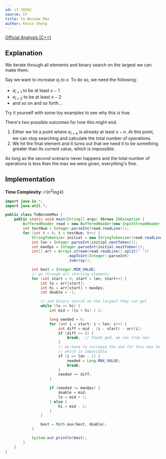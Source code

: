 ```yaml
---
id: cf-1856C
source: CF
title: To Become Max
author: Kevin Sheng
---
```


[Official Analysis (C++)](https://codeforces.com/blog/entry/119058)

## Explanation

We iterate through all elements and binary search on the largest we can make them.

Say we want to increase $a_i$ to $x$.
To do so, we need the following:
* $a_{i+1}$ to be at least $x-1$
* $a_{i+2}$ to be at least $x-2$
* and so on and so forth...

Try it yourself with some toy examples to see why this is true.

There's two possible outcomes for how this might end.
1. Either we hit a point where $a_{i+n}$ is already at least $x-n$.
   At this point, we can stop searching and calculate the total number of operations.
2. We hit the final element and it turns out that we need it to be something greater
   than its current value, which is impossible.

As long as the second scenario never happens and the total number of
operations is less than the max we were given, everything's fine.

## Implementation

**Time Complexity:** $\mathcal{O}(n^2 \log k)$

<LanguageSection>
<JavaSection>

```java
import java.io.*;
import java.util.*;

public class ToBecomeMax {
	public static void main(String[] args) throws IOException {
		BufferedReader read = new BufferedReader(new InputStreamReader(System.in));
		int testNum = Integer.parseInt(read.readLine());
		for (int t = 0; t < testNum; t++) {
			StringTokenizer initial = new StringTokenizer(read.readLine());
			int len = Integer.parseInt(initial.nextToken());
			int maxOps = Integer.parseInt(initial.nextToken());
			int[] arr = Arrays.stream(read.readLine().split(" "))
			                .mapToInt(Integer::parseInt)
			                .toArray();

			int best = Integer.MIN_VALUE;
			// go through all starting elements
			for (int start = 0; start < len; start++) {
				int lo = arr[start];
				int hi = arr[start] + maxOps;
				int doable = -1;

				// and binary search on the largest they can get
				while (lo <= hi) {
					int mid = (lo + hi) / 2;

					long needed = 0;
					for (int i = start; i < len; i++) {
						int diff = mid - (i - start) - arr[i];
						if (diff <= 0) {
							break;  // thank god, we can stop now
						}
						// we have to increase the end for this max to work
						// which is impossible
						if (i == len - 1) {
							needed = Long.MAX_VALUE;
							break;
						}
						needed += diff;
					}

					if (needed <= maxOps) {
						doable = mid;
						lo = mid + 1;
					} else {
						hi = mid - 1;
					}
				}

				best = Math.max(best, doable);
			}

			System.out.println(best);
		}
	}
}
```

</JavaSection>
</LanguageSection>

